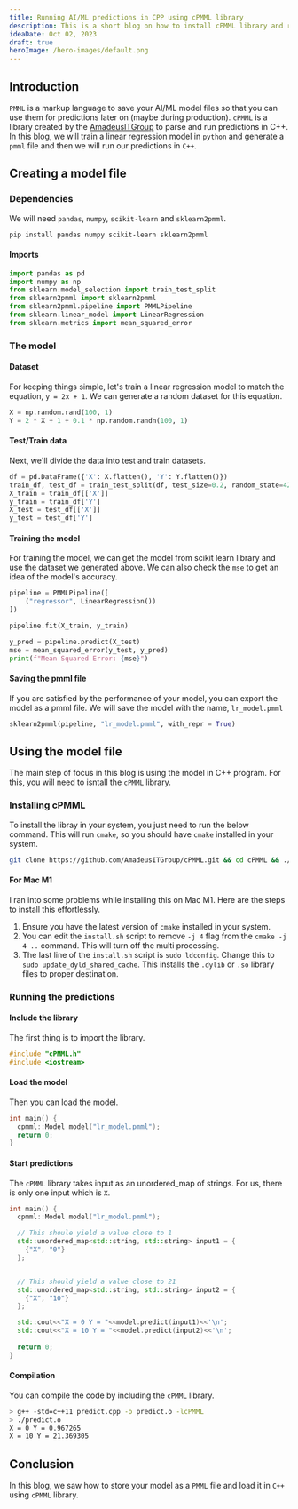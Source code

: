 ```yaml
---
title: Running AI/ML predictions in CPP using cPMML library
description: This is a short blog on how to install cPMML library and run AI/ML predictions in CPP.
ideaDate: Oct 02, 2023
draft: true
heroImage: /hero-images/default.png
---
```


## Introduction

`PMML` is a markup language to save your AI/ML model files 
so that you can use them for predictions later on 
(maybe during production).
`cPMML` is a library created by the 
[AmadeusITGroup](https://github.com/AmadeusITGroup/cPMML) 
to parse and run predictions in C++.
In this blog, we will train a linear regression model in 
`python` and generate a `pmml` file and then we will 
run our predictions in `C++`.

## Creating a model file

### Dependencies

We will need `pandas`, `numpy`, `scikit-learn` and `sklearn2pmml`.

```bash
pip install pandas numpy scikit-learn sklearn2pmml
```

#### Imports
```python
import pandas as pd
import numpy as np
from sklearn.model_selection import train_test_split
from sklearn2pmml import sklearn2pmml
from sklearn2pmml.pipeline import PMMLPipeline
from sklearn.linear_model import LinearRegression
from sklearn.metrics import mean_squared_error
```

### The model 

#### Dataset

For keeping things simple, let's train a linear regression model
to match the equation, `y = 2x + 1`.
We can generate a random dataset for this equation.

```python
X = np.random.rand(100, 1)
Y = 2 * X + 1 + 0.1 * np.random.randn(100, 1)
```

#### Test/Train data

Next, we'll divide the data into test and train datasets.

```python
df = pd.DataFrame({'X': X.flatten(), 'Y': Y.flatten()})
train_df, test_df = train_test_split(df, test_size=0.2, random_state=42)
X_train = train_df[['X']]
y_train = train_df['Y']
X_test = test_df[['X']]
y_test = test_df['Y']
```

#### Training the model

For training the model, we can get the model from scikit 
learn library and use the dataset we generated above.
We can also check the `mse` to get an idea of the model's accuracy.

```python
pipeline = PMMLPipeline([
    ("regressor", LinearRegression())
])

pipeline.fit(X_train, y_train)

y_pred = pipeline.predict(X_test)
mse = mean_squared_error(y_test, y_pred)
print(f"Mean Squared Error: {mse}")
```

#### Saving the pmml file

If you are satisfied by the performance of your model, you can 
export the model as a pmml file.
We will save the model with the name, `lr_model.pmml`

```python
sklearn2pmml(pipeline, "lr_model.pmml", with_repr = True)
```

## Using the model file  

The main step of focus in this blog is using the model in C++ program.
For this, you will need to isntall the `cPMML` library. 

### Installing cPMML

To install the libray in your system, you just need to run the below command.
This will run `cmake`, so you should have `cmake` installed in your system.

```bash
git clone https://github.com/AmadeusITGroup/cPMML.git && cd cPMML && ./install.sh
```

#### For Mac M1

I ran into some problems while installing this on Mac M1. 
Here are the steps to install this effortlessly.

1. Ensure you have the latest version of `cmake` installed in your system.
2. You can edit the `install.sh` script to remove `-j 4` flag from the `cmake -j 4 ..` command. This will turn off the multi processing.
3. The last line of the `install.sh` script is `sudo ldconfig`. Change this to `sudo update_dyld_shared_cache`. This installs the `.dylib` or `.so` library files to proper destination. 

### Running the predictions 

#### Include the library
The first thing is to import the library.

```cpp
#include "cPMML.h"
#include <iostream>
```

#### Load the model

Then you can load the model.

```cpp
int main() {
  cpmml::Model model("lr_model.pmml");
  return 0;
}
```

#### Start predictions

The `cPMML` library takes input as an unordered_map of strings.
For us, there is only one input which is `X`.

```cpp
int main() {
  cpmml::Model model("lr_model.pmml");

  // This shoule yield a value close to 1
  std::unordered_map<std::string, std::string> input1 = {
    {"X", "0"}
  };


  // This should yield a value close to 21
  std::unordered_map<std::string, std::string> input2 = {
    {"X", "10"}
  };

  std::cout<<"X = 0 Y = "<<model.predict(input1)<<'\n';
  std::cout<<"X = 10 Y = "<<model.predict(input2)<<'\n';
  
  return 0;
}
```

#### Compilation

You can compile the code by including the `cPMML` library.

```bash
> g++ -std=c++11 predict.cpp -o predict.o -lcPMML
> ./predict.o
X = 0 Y = 0.967265
X = 10 Y = 21.369305
```

## Conclusion

In this blog, we saw how to store your model as a `PMML` file and load it in `C++` using `cPMML` library.